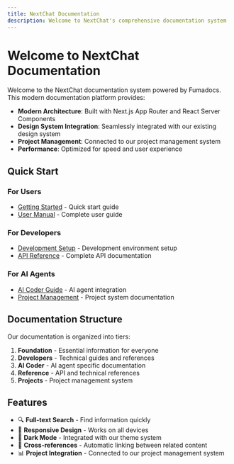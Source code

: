 ```yaml
---
title: NextChat Documentation
description: Welcome to NextChat's comprehensive documentation system
---
```


# Welcome to NextChat Documentation

Welcome to the NextChat documentation system powered by Fumadocs. This modern documentation platform provides:

- **Modern Architecture**: Built with Next.js App Router and React Server Components
- **Design System Integration**: Seamlessly integrated with our existing design system
- **Project Management**: Connected to our project management system
- **Performance**: Optimized for speed and user experience

## Quick Start

### For Users
- [Getting Started](./foundation/getting-started) - Quick start guide
- [User Manual](./foundation/user-manual) - Complete user guide

### For Developers
- [Development Setup](./developers/setup) - Development environment setup
- [API Reference](./reference/api) - Complete API documentation

### For AI Agents
- [AI Coder Guide](./ai-coder/getting-started) - AI agent integration
- [Project Management](./projects/README) - Project system documentation

## Documentation Structure

Our documentation is organized into tiers:

1. **Foundation** - Essential information for everyone
2. **Developers** - Technical guides and references
3. **AI Coder** - AI agent specific documentation
4. **Reference** - API and technical references
5. **Projects** - Project management system

## Features

- 🔍 **Full-text Search** - Find information quickly
- 📱 **Responsive Design** - Works on all devices
- 🌙 **Dark Mode** - Integrated with our theme system
- 🔗 **Cross-references** - Automatic linking between related content
- 📊 **Project Integration** - Connected to our project management system
